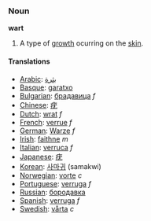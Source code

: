 === Noun ===
'''wart'''

# A type of [[growth]] ocurring on the [[skin]].

==== Translations ====
*[[Arabic]]: [[بثرة]]
*[[Basque]]: [[garatxo]]
*[[Bulgarian]]: [[брадавица]] ''f''
*[[Chinese]]: [[疣]]
*[[Dutch]]: [[wrat]] ''f''
*[[French]]: [[verrue]] ''f''
*[[German]]: [[Warze]] ''f''
*[[Irish]]: [[faithne]] ''m''
*[[Italian]]: [[verruca]] ''f''
*[[Japanese]]: [[疣]] 
*[[Korean]]: [[사마귀]] (samakwi)
*[[Norwegian]]: [[vorte]] ''c''
*[[Portuguese]]: [[verruga]] ''f''
*[[Russian]]: [[бородавка]]
*[[Spanish]]: [[verruga]] ''f''
*[[Swedish]]: [[vårta]] ''c''